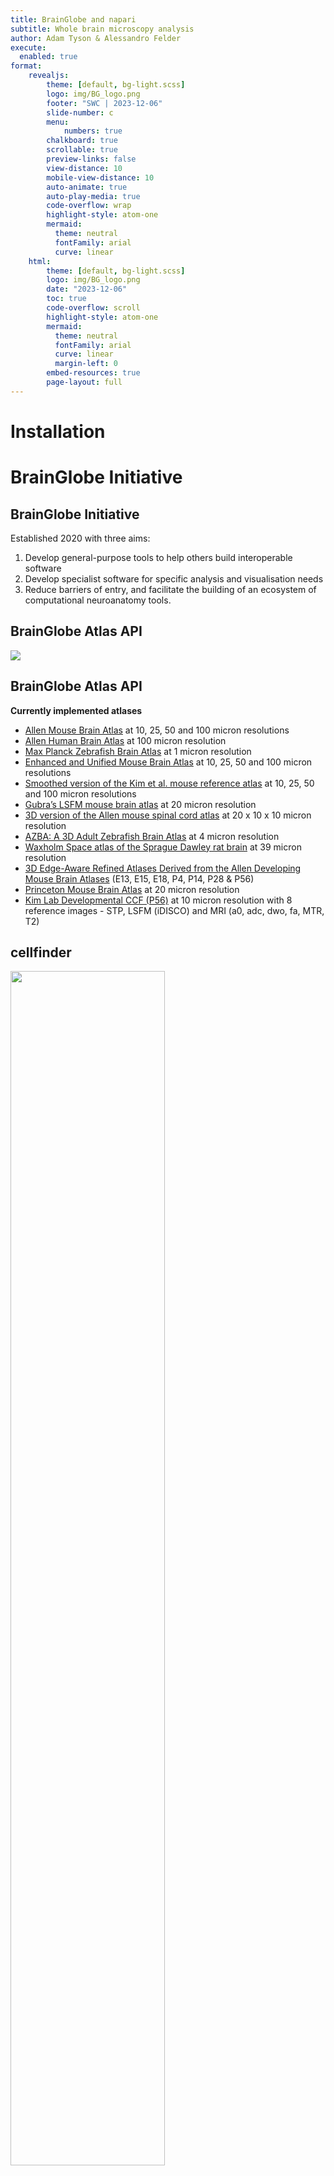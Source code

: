 ```yaml
---
title: BrainGlobe and napari
subtitle: Whole brain microscopy analysis
author: Adam Tyson & Alessandro Felder
execute: 
  enabled: true
format:
    revealjs:
        theme: [default, bg-light.scss]
        logo: img/BG_logo.png
        footer: "SWC | 2023-12-06"
        slide-number: c
        menu:
            numbers: true
        chalkboard: true
        scrollable: true
        preview-links: false
        view-distance: 10
        mobile-view-distance: 10
        auto-animate: true
        auto-play-media: true
        code-overflow: wrap
        highlight-style: atom-one
        mermaid: 
          theme: neutral
          fontFamily: arial
          curve: linear
    html:
        theme: [default, bg-light.scss]
        logo: img/BG_logo.png
        date: "2023-12-06"
        toc: true
        code-overflow: scroll
        highlight-style: atom-one
        mermaid: 
          theme: neutral
          fontFamily: arial
          curve: linear
          margin-left: 0
        embed-resources: true
        page-layout: full
---
```

# Installation

# BrainGlobe Initiative

## BrainGlobe Initiative

Established 2020 with three aims:

1. Develop general-purpose tools to help others build interoperable software
2. Develop specialist software for specific analysis and visualisation needs
3. Reduce barriers of entry, and facilitate the building of an ecosystem of computational neuroanatomy tools.

## BrainGlobe Atlas API
![](img/atlases.png){}

## BrainGlobe Atlas API {.smaller}
**Currently implemented atlases**

* [Allen Mouse Brain Atlas](https://portal.brain-map.org/) at 10, 25, 50 and 100 micron resolutions
* [Allen Human Brain Atlas](https://portal.brain-map.org/) at 100 micron resolution
* [Max Planck Zebrafish Brain Atlas](http://fishatlas.neuro.mpg.de) at 1 micron resolution
* [Enhanced and Unified Mouse Brain Atlas](https://kimlab.io/brain-map/atlas/) at 10, 25, 50 and 100 micron resolutions
* [Smoothed version of the Kim et al. mouse reference atlas](https://doi.org/10.1016/j.celrep.2014.12.014) at 10, 25, 50 and 100 micron resolutions
* [Gubra's LSFM mouse brain atlas](https://doi.org/10.1007/s12021-020-09490-8) at 20 micron resolution
* [3D version of the Allen mouse spinal cord atlas](https://doi.org/10.1016/j.crmeth.2021.100074) at 20 x 10 x 10 micron resolution
* [AZBA: A 3D Adult Zebrafish Brain Atlas]( https://doi.org/10.7554/eLife.69988) at 4 micron resolution
* [Waxholm Space atlas of the Sprague Dawley rat brain](https://doi.org/10.1016/j.neuroimage.2014.04.001) at 39 micron resolution
* [3D Edge-Aware Refined Atlases Derived from the Allen Developing Mouse Brain Atlases](https://doi.org/10.7554/eLife.61408) (E13, E15, E18, P4, P14, P28 & P56)
* [Princeton Mouse Brain Atlas](https://brainmaps.princeton.edu/2020/09/princeton-mouse-brain-atlas-links) at 20 micron resolution
* [Kim Lab Developmental CCF (P56)](https://data.mendeley.com/datasets/2svx788ddf/1) at 10 micron resolution with 8 reference images - STP, LSFM (iDISCO) and MRI (a0, adc, dwo, fa, MTR, T2)

## cellfinder
![](img/raw.png){fig-align="center" width=70%}

## cellfinder
![](img/detect.png){fig-align="center" width=70%}

## cellfinder
![](img/classify.png){fig-align="center" width=70%}

## cellfinder
![](img/cells.png){fig-align="center" width=70%}

## brainglobe-segmentation
![](img/brainglobe-segmentation.png){fig-align="center" width=100%}

## brainrender {background-video="video/cellfinder.mp4" background-video-loop="true"}

## Website
::: {style="text-align: center; margin-top: 1em"}
[BrainGlobe website](https://brainglobe.info/){preview-link="true" style="text-align: center"}
:::

  

# napari
